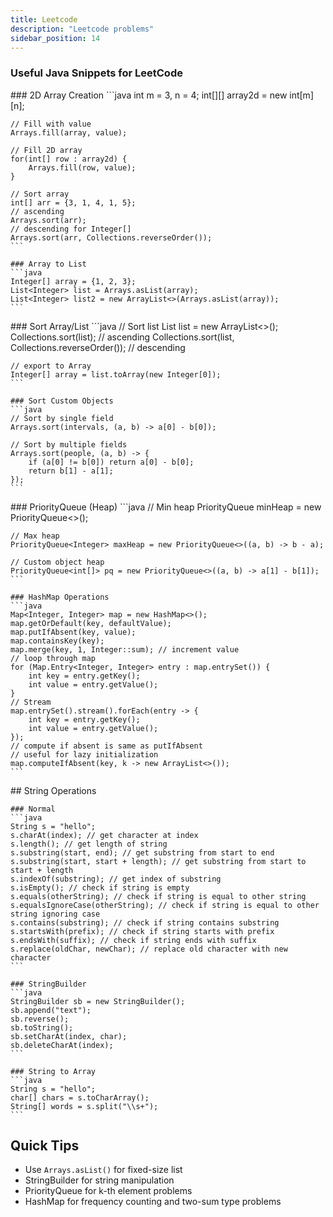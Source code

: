 ```yaml
---
title: Leetcode
description: "Leetcode problems"
sidebar_position: 14
---
```



### Useful Java Snippets for LeetCode

<Tabs>
  <TabItem value="Arrays">
    ### 2D Array Creation
    ```java
    int m = 3, n = 4;
    int[][] array2d = new int[m][n];
    
    // Fill with value
    Arrays.fill(array, value);
    
    // Fill 2D array
    for(int[] row : array2d) {
        Arrays.fill(row, value);
    }

    // Sort array
    int[] arr = {3, 1, 4, 1, 5};
    // ascending
    Arrays.sort(arr); 
    // descending for Integer[]
    Arrays.sort(arr, Collections.reverseOrder()); 
    ```

    ### Array to List
    ```java
    Integer[] array = {1, 2, 3};
    List<Integer> list = Arrays.asList(array);
    List<Integer> list2 = new ArrayList<>(Arrays.asList(array));
    ```
  </TabItem>
  <TabItem value="Collections">
    ### Sort Array/List
    ```java
    // Sort list
    List<Integer> list = new ArrayList<>();
    Collections.sort(list); // ascending
    Collections.sort(list, Collections.reverseOrder()); // descending

    // export to Array
    Integer[] array = list.toArray(new Integer[0]);
    ```

    ### Sort Custom Objects
    ```java
    // Sort by single field
    Arrays.sort(intervals, (a, b) -> a[0] - b[0]);
    
    // Sort by multiple fields
    Arrays.sort(people, (a, b) -> {
        if (a[0] != b[0]) return a[0] - b[0];
        return b[1] - a[1];
    });
    ```
  </TabItem>

  <TabItem value="Datastructures">
    ### PriorityQueue (Heap)
    ```java
    // Min heap
    PriorityQueue<Integer> minHeap = new PriorityQueue<>();
    
    // Max heap
    PriorityQueue<Integer> maxHeap = new PriorityQueue<>((a, b) -> b - a);
    
    // Custom object heap
    PriorityQueue<int[]> pq = new PriorityQueue<>((a, b) -> a[1] - b[1]);
    ```

    ### HashMap Operations
    ```java
    Map<Integer, Integer> map = new HashMap<>();
    map.getOrDefault(key, defaultValue);
    map.putIfAbsent(key, value);
    map.containsKey(key);
    map.merge(key, 1, Integer::sum); // increment value
    // loop through map
    for (Map.Entry<Integer, Integer> entry : map.entrySet()) {
        int key = entry.getKey();
        int value = entry.getValue();
    }
    // Stream
    map.entrySet().stream().forEach(entry -> {
        int key = entry.getKey();
        int value = entry.getValue();
    });
    // compute if absent is same as putIfAbsent
    // useful for lazy initialization
    map.computeIfAbsent(key, k -> new ArrayList<>());
    ```
  </TabItem>

  <TabItem value="Strings">
    ## String Operations

    ### Normal
    ```java
    String s = "hello";
    s.charAt(index); // get character at index
    s.length(); // get length of string
    s.substring(start, end); // get substring from start to end
    s.substring(start, start + length); // get substring from start to start + length
    s.indexOf(substring); // get index of substring
    s.isEmpty(); // check if string is empty
    s.equals(otherString); // check if string is equal to other string
    s.equalsIgnoreCase(otherString); // check if string is equal to other string ignoring case
    s.contains(substring); // check if string contains substring
    s.startsWith(prefix); // check if string starts with prefix
    s.endsWith(suffix); // check if string ends with suffix
    s.replace(oldChar, newChar); // replace old character with new character
    ```

    ### StringBuilder
    ```java
    StringBuilder sb = new StringBuilder();
    sb.append("text");
    sb.reverse();
    sb.toString();
    sb.setCharAt(index, char);
    sb.deleteCharAt(index);
    ```

    ### String to Array
    ```java
    String s = "hello";
    char[] chars = s.toCharArray();
    String[] words = s.split("\\s+");
    ```
  </TabItem>
</Tabs>

## Quick Tips
- Use `Arrays.asList()` for fixed-size list
- StringBuilder for string manipulation
- PriorityQueue for k-th element problems
- HashMap for frequency counting and two-sum type problems
